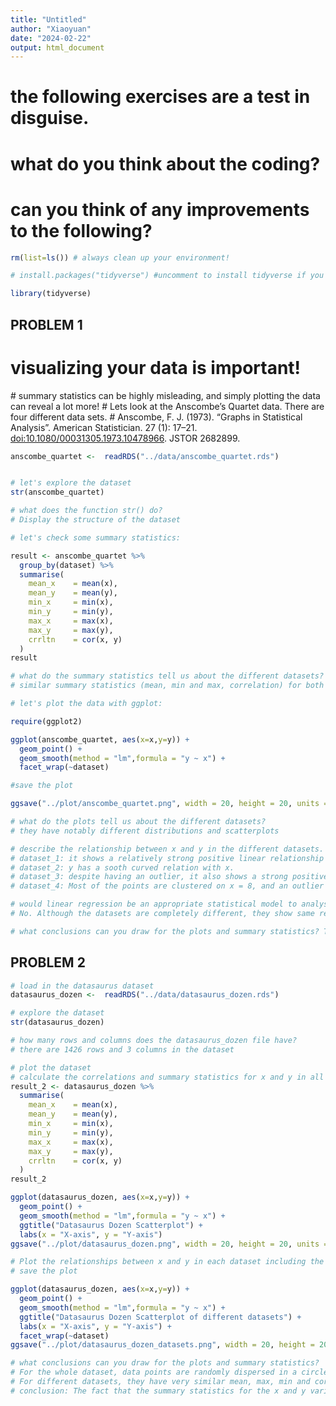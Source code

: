 ```yaml
---
title: "Untitled"
author: "Xiaoyuan"
date: "2024-02-22"
output: html_document
---
```


# the following exercises are a test in disguise.

# what do you think about the coding?

# can you think of any improvements to the following?

```r
rm(list=ls()) # always clean up your environment! 
```

```r
# install.packages("tidyverse") #uncomment to install tidyverse if you haven't already

library(tidyverse)
```

## PROBLEM 1

# visualizing your data is important!

\# summary statistics can be highly misleading, and simply plotting the data can reveal a lot more! \# Lets look at the Anscombe’s Quartet data. There are four different data sets. \# Anscombe, F. J. (1973). "Graphs in Statistical Analysis". American Statistician. 27 (1): 17–21. <doi:10.1080/00031305.1973.10478966>. JSTOR 2682899.

```r
anscombe_quartet <-  readRDS("../data/anscombe_quartet.rds")


# let's explore the dataset 
str(anscombe_quartet)

# what does the function str() do? 
# Display the structure of the dataset
```

```r
# let's check some summary statistics:

result <- anscombe_quartet %>% 
  group_by(dataset) %>% 
  summarise(
    mean_x    = mean(x),
    mean_y    = mean(y),
    min_x     = min(x), 
    min_y     = min(y),
    max_x     = max(x),
    max_y     = max(y),
    crrltn    = cor(x, y)
  )
result

# what do the summary statistics tell us about the different datasets? 
# similar summary statistics (mean, min and max, correlation) for both x and y
```

```r
# let's plot the data with ggplot:

require(ggplot2)

ggplot(anscombe_quartet, aes(x=x,y=y)) +
  geom_point() + 
  geom_smooth(method = "lm",formula = "y ~ x") +
  facet_wrap(~dataset)

#save the plot

ggsave("../plot/anscombe_quartet.png", width = 20, height = 20, units = "cm")
```

```r
# what do the plots tell us about the different datasets? 
# they have notably different distributions and scatterplots

# describe the relationship between x and y in the different datasets.
# dataset_1: it shows a relatively strong positive linear relationship between x and y.
# dataset_2: y has a sooth curved relation with x.
# dataset_3: despite having an outlier, it also shows a strong positive linear relationship between x and y.
# dataset_4: Most of the points are clustered on x = 8, and an outlier is located at x = 19, which affects the regression pattern.

# would linear regression be an appropriate statistical model to analyse the x-y relationship in each dataset?
# No. Although the datasets are completely different, they show same regression coefficient and similar strong positive linear relationships.

# what conclusions can you draw for the plots and summary statistics? The fact that the summary statistics for the x and y variables in datasets are very similar does not mean that their distributions and scatterplots are also very similar. It is important to visualize data for a comprehensive understanding.
```

## PROBLEM 2

```r
# load in the datasaurus dataset
datasaurus_dozen <-  readRDS("../data/datasaurus_dozen.rds")

# explore the dataset 
str(datasaurus_dozen)

# how many rows and columns does the datasaurus_dozen file have? 
# there are 1426 rows and 3 columns in the dataset
```

```r
# plot the dataset 
# calculate the correlations and summary statistics for x and y in all datasets: 
result_2 <- datasaurus_dozen %>% 
  summarise(
    mean_x    = mean(x),
    mean_y    = mean(y),
    min_x     = min(x),
    min_y     = min(y),
    max_x     = max(x),
    max_y     = max(y),
    crrltn    = cor(x, y)
  )
result_2

ggplot(datasaurus_dozen, aes(x=x,y=y)) +
  geom_point() + 
  geom_smooth(method = "lm",formula = "y ~ x") +
  ggtitle("Datasaurus Dozen Scatterplot") +
  labs(x = "X-axis", y = "Y-axis") 
ggsave("../plot/datasaurus_dozen.png", width = 20, height = 20, units = "cm")
```

```r
# Plot the relationships between x and y in each dataset including the line of best fit.
# save the plot 

ggplot(datasaurus_dozen, aes(x=x,y=y)) +
  geom_point() + 
  geom_smooth(method = "lm",formula = "y ~ x") +
  ggtitle("Datasaurus Dozen Scatterplot of different datasets") +
  labs(x = "X-axis", y = "Y-axis") +
  facet_wrap(~dataset)
ggsave("../plot/datasaurus_dozen_datasets.png", width = 20, height = 20, units = "cm")
```

```r
# what conclusions can you draw for the plots and summary statistics? 
# For the whole dataset, data points are randomly dispersed in a circle shape with a diameter equals to 100.
# For different datasets, they have very similar mean, max, min and correlation but different data distributions.
# conclusion: The fact that the summary statistics for the x and y variables in datasets are very similar does not mean that their distributions and scatterplots are also very similar. It is important to visualize data for a comprehensive understanding.
```
